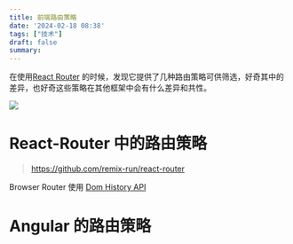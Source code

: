 ```yaml
---
title: 前端路由策略
date: '2024-02-18 08:38'
tags: ["技术"]
draft: false
summary: 
---
```

在使用[React Router](https://reactrouter.com/en/main/routers/picking-a-router) 的时候，发现它提供了几种路由策略可供筛选，好奇其中的差异，也好奇这些策略在其他框架中会有什么差异和共性。

![](https://images.scar.site/image-20240218084249702.png)

# React-Router 中的路由策略

> https://github.com/remix-run/react-router

Browser Router 使用 [Dom History API](https://developer.mozilla.org/en-US/docs/Web/API/History)

# Angular 的路由策略
